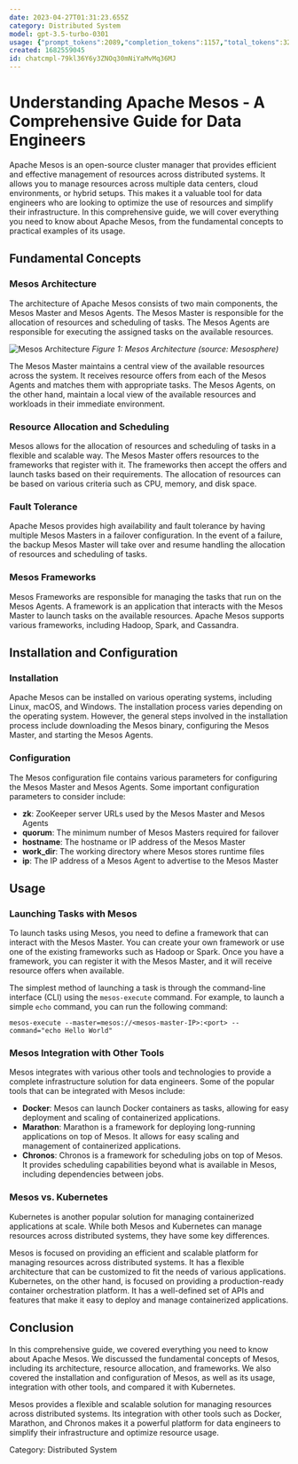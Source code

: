 ```yaml
---
date: 2023-04-27T01:31:23.655Z
category: Distributed System
model: gpt-3.5-turbo-0301
usage: {"prompt_tokens":2089,"completion_tokens":1157,"total_tokens":3246}
created: 1682559045
id: chatcmpl-79kl36Y6y3ZNOq30mNiYaMvMq36MJ
---
```


# Understanding Apache Mesos - A Comprehensive Guide for Data Engineers

Apache Mesos is an open-source cluster manager that provides efficient and effective management of resources across distributed systems. It allows you to manage resources across multiple data centers, cloud environments, or hybrid setups. This makes it a valuable tool for data engineers who are looking to optimize the use of resources and simplify their infrastructure. In this comprehensive guide, we will cover everything you need to know about Apache Mesos, from the fundamental concepts to practical examples of its usage.

## Fundamental Concepts

### Mesos Architecture

The architecture of Apache Mesos consists of two main components, the Mesos Master and Mesos Agents. The Mesos Master is responsible for the allocation of resources and scheduling of tasks. The Mesos Agents are responsible for executing the assigned tasks on the available resources.

![Mesos Architecture](https://mesosphere.com/wp-content/uploads/2014/07/mesos-architecture.png)
*Figure 1: Mesos Architecture (source: Mesosphere)*

The Mesos Master maintains a central view of the available resources across the system. It receives resource offers from each of the Mesos Agents and matches them with appropriate tasks. The Mesos Agents, on the other hand, maintain a local view of the available resources and workloads in their immediate environment.

### Resource Allocation and Scheduling

Mesos allows for the allocation of resources and scheduling of tasks in a flexible and scalable way. The Mesos Master offers resources to the frameworks that register with it. The frameworks then accept the offers and launch tasks based on their requirements. The allocation of resources can be based on various criteria such as CPU, memory, and disk space.

### Fault Tolerance

Apache Mesos provides high availability and fault tolerance by having multiple Mesos Masters in a failover configuration. In the event of a failure, the backup Mesos Master will take over and resume handling the allocation of resources and scheduling of tasks.

### Mesos Frameworks

Mesos Frameworks are responsible for managing the tasks that run on the Mesos Agents. A framework is an application that interacts with the Mesos Master to launch tasks on the available resources. Apache Mesos supports various frameworks, including Hadoop, Spark, and Cassandra.

## Installation and Configuration

### Installation

Apache Mesos can be installed on various operating systems, including Linux, macOS, and Windows. The installation process varies depending on the operating system. However, the general steps involved in the installation process include downloading the Mesos binary, configuring the Mesos Master, and starting the Mesos Agents.

### Configuration

The Mesos configuration file contains various parameters for configuring the Mesos Master and Mesos Agents. Some important configuration parameters to consider include:

- **zk**: ZooKeeper server URLs used by the Mesos Master and Mesos Agents
- **quorum**: The minimum number of Mesos Masters required for failover
- **hostname**: The hostname or IP address of the Mesos Master
- **work_dir**: The working directory where Mesos stores runtime files
- **ip**: The IP address of a Mesos Agent to advertise to the Mesos Master

## Usage

### Launching Tasks with Mesos

To launch tasks using Mesos, you need to define a framework that can interact with the Mesos Master. You can create your own framework or use one of the existing frameworks such as Hadoop or Spark. Once you have a framework, you can register it with the Mesos Master, and it will receive resource offers when available.

The simplest method of launching a task is through the command-line interface (CLI) using the `mesos-execute` command. For example, to launch a simple `echo` command, you can run the following command:

```
mesos-execute --master=mesos://<mesos-master-IP>:<port> --command="echo Hello World"
```

### Mesos Integration with Other Tools

Mesos integrates with various other tools and technologies to provide a complete infrastructure solution for data engineers. Some of the popular tools that can be integrated with Mesos include:

- **Docker**: Mesos can launch Docker containers as tasks, allowing for easy deployment and scaling of containerized applications.
- **Marathon**: Marathon is a framework for deploying long-running applications on top of Mesos. It allows for easy scaling and management of containerized applications.
- **Chronos**: Chronos is a framework for scheduling jobs on top of Mesos. It provides scheduling capabilities beyond what is available in Mesos, including dependencies between jobs.

### Mesos vs. Kubernetes

Kubernetes is another popular solution for managing containerized applications at scale. While both Mesos and Kubernetes can manage resources across distributed systems, they have some key differences.

Mesos is focused on providing an efficient and scalable platform for managing resources across distributed systems. It has a flexible architecture that can be customized to fit the needs of various applications. Kubernetes, on the other hand, is focused on providing a production-ready container orchestration platform. It has a well-defined set of APIs and features that make it easy to deploy and manage containerized applications.

## Conclusion

In this comprehensive guide, we covered everything you need to know about Apache Mesos. We discussed the fundamental concepts of Mesos, including its architecture, resource allocation, and frameworks. We also covered the installation and configuration of Mesos, as well as its usage, integration with other tools, and compared it with Kubernetes.

Mesos provides a flexible and scalable solution for managing resources across distributed systems. Its integration with other tools such as Docker, Marathon, and Chronos makes it a powerful platform for data engineers to simplify their infrastructure and optimize resource usage.

Category: Distributed System